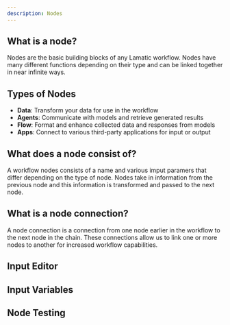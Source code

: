 ```yaml
---
description: Nodes
---
```


## What is a node?

Nodes are the basic building blocks of any Lamatic workflow. Nodes have many different functions
depending on their type and can be linked together in near infinite ways.

## Types of Nodes

- **Data**: Transform your data for use in the workflow
- **Agents**: Communicate with models and retrieve generated results
- **Flow**: Format and enhance collected data and responses from models
- **Apps**: Connect to various third-party applications for input or output

## What does a node consist of?

A workflow nodes consists of a name and various imput paramers that differ 
depending on the type of node. Nodes take in information from the previous node 
and this information is transformed and passed to the next node.

## What is a node connection?

A node connection is a connection from one node earlier in the workflow to the next
node in the chain. These connections allow us to link one or more nodes to 
another for increased workflow capabilities.

## Input Editor

## Input Variables

## Node Testing

